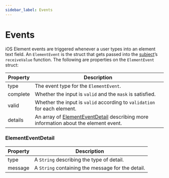 ```yaml
---
sidebar_label: Events
---
```


# Events

iOS Element events are triggered whenever a user types into an element text field. An `ElementEvent` is the struct that gets passed into the [subject](/docs/sdks/mobile/ios#modified-and-additional-fields)’s `receiveValue` function. The following are properties on the `ElementEvent` struct:

| Property | Description                                                                                                |
|----------|------------------------------------------------------------------------------------------------------------|
| type     | The event type for the `ElementEvent`.                                                                     |
| complete | Whether the input is `valid` and the `mask` is satisfied.                                                  |
| valid    | Whether the input is `valid` according to `validation` for each element.                                   |
| details  | An array of [ElementEventDetail](#elementeventdetail) describing more information about the element event. |

### ElementEventDetail

| Property | Description                                       |
|----------|---------------------------------------------------|
| type     | A `String` describing the type of detail.         |
| message  | A `String` containing the message for the detail. |
